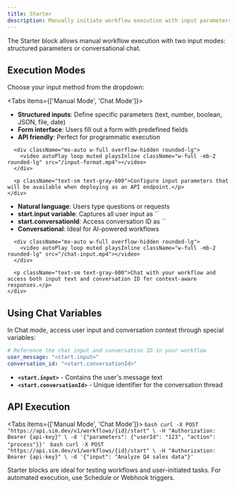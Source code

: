 ```yaml
---
title: Starter
description: Manually initiate workflow execution with input parameters
---
```



The Starter block allows manual workflow execution with two input modes: structured parameters or conversational chat.

<ThemeImage
  lightSrc="/static/light/starter-light.png"
  darkSrc="/static/dark/starter-dark.png"
  alt="Starter Block with Manual and Chat Mode Options"
  width={350}
  height={175}
/>

## Execution Modes

Choose your input method from the dropdown:

<Tabs items={['Manual Mode', 'Chat Mode']}>
  <Tab>
    <div className="space-y-4">
      <ul className="list-disc space-y-1 pl-6">
        <li><strong>Structured inputs</strong>: Define specific parameters (text, number, boolean, JSON, file, date)</li>
        <li><strong>Form interface</strong>: Users fill out a form with predefined fields</li>
        <li><strong>API friendly</strong>: Perfect for programmatic execution</li>
      </ul>
      
      <div className="mx-auto w-full overflow-hidden rounded-lg">
        <video autoPlay loop muted playsInline className="w-full -mb-2 rounded-lg" src="/input-format.mp4"></video>
      </div>
      
      <p className="text-sm text-gray-600">Configure input parameters that will be available when deploying as an API endpoint.</p>
    </div>
  </Tab>
  <Tab>
    <div className="space-y-4">
      <ul className="list-disc space-y-1 pl-6">
        <li><strong>Natural language</strong>: Users type questions or requests</li>
        <li><strong>start.input variable</strong>: Captures all user input as `<start.input>`</li>
        <li><strong>start.conversationId</strong>: Access conversation ID as `<start.conversationId>`</li>
        <li><strong>Conversational</strong>: Ideal for AI-powered workflows</li>
      </ul>
      
      <div className="mx-auto w-full overflow-hidden rounded-lg">
        <video autoPlay loop muted playsInline className="w-full -mb-2 rounded-lg" src="/chat-input.mp4"></video>
      </div>
      
      <p className="text-sm text-gray-600">Chat with your workflow and access both input text and conversation ID for context-aware responses.</p>
    </div>
  </Tab>
</Tabs>

## Using Chat Variables

In Chat mode, access user input and conversation context through special variables:

```yaml
# Reference the chat input and conversation ID in your workflow
user_message: "<start.input>"
conversation_id: "<start.conversationId>"
```

- **`<start.input>`** - Contains the user's message text
- **`<start.conversationId>`** - Unique identifier for the conversation thread

## API Execution

<Tabs items={['Manual Mode', 'Chat Mode']}>
  <Tab>
    ```bash
    curl -X POST "https://api.sim.dev/v1/workflows/{id}/start" \
      -H "Authorization: Bearer {api-key}" \
      -d '{"parameters": {"userId": "123", "action": "process"}}'
    ```
  </Tab>
  <Tab>
    ```bash
    curl -X POST "https://api.sim.dev/v1/workflows/{id}/start" \
      -H "Authorization: Bearer {api-key}" \
      -d '{"input": "Analyze Q4 sales data"}'
    ```
  </Tab>
</Tabs>

<Callout>
Starter blocks are ideal for testing workflows and user-initiated tasks. For automated execution, use Schedule or Webhook triggers.
</Callout>